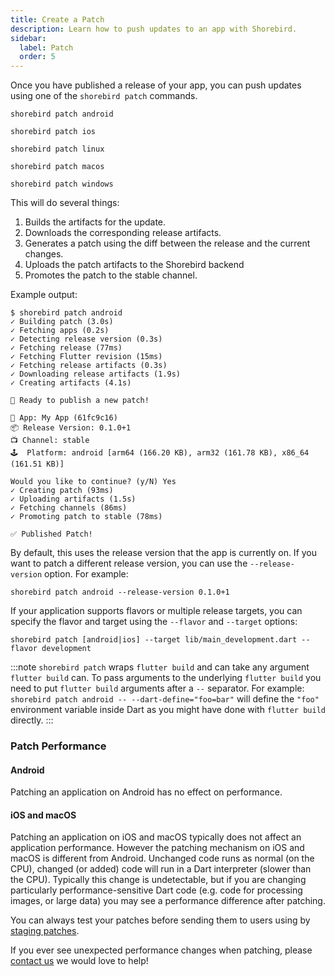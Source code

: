 ```yaml
---
title: Create a Patch
description: Learn how to push updates to an app with Shorebird.
sidebar:
  label: Patch
  order: 5
---
```



Once you have published a release of your app, you can push updates using one of
the `shorebird patch` commands.

<Tabs>
  <TabItem value="patch-command-android" label="Android">

```
shorebird patch android
```

</TabItem>

<TabItem value="patch-command-ios" label="iOS">

```
shorebird patch ios
```

</TabItem>

<TabItem value="patch-command-linux" label="Linux">

```
shorebird patch linux
```

</TabItem>

<TabItem value="patch-command-macos" label="macOS">

```
shorebird patch macos
```

</TabItem>

<TabItem value="patch-command-windows" label="Windows">

```
shorebird patch windows
```

</TabItem>
</Tabs>

This will do several things:

1. Builds the artifacts for the update.
1. Downloads the corresponding release artifacts.
1. Generates a patch using the diff between the release and the current changes.
1. Uploads the patch artifacts to the Shorebird backend
1. Promotes the patch to the stable channel.

Example output:

```
$ shorebird patch android
✓ Building patch (3.0s)
✓ Fetching apps (0.2s)
✓ Detecting release version (0.3s)
✓ Fetching release (77ms)
✓ Fetching Flutter revision (15ms)
✓ Fetching release artifacts (0.3s)
✓ Downloading release artifacts (1.9s)
✓ Creating artifacts (4.1s)

🚀 Ready to publish a new patch!

📱 App: My App (61fc9c16)
📦 Release Version: 0.1.0+1
📺 Channel: stable
🕹️  Platform: android [arm64 (166.20 KB), arm32 (161.78 KB), x86_64 (161.51 KB)]

Would you like to continue? (y/N) Yes
✓ Creating patch (93ms)
✓ Uploading artifacts (1.5s)
✓ Fetching channels (86ms)
✓ Promoting patch to stable (78ms)

✅ Published Patch!
```

By default, this uses the release version that the app is currently on. If you
want to patch a different release version, you can use the `--release-version`
option. For example:

```
shorebird patch android --release-version 0.1.0+1
```

If your application supports flavors or multiple release targets, you can
specify the flavor and target using the `--flavor` and `--target` options:

```
shorebird patch [android|ios] --target lib/main_development.dart --flavor development
```

:::note `shorebird patch` wraps `flutter build` and can take any argument
`flutter build` can. To pass arguments to the underlying `flutter build` you
need to put `flutter build` arguments after a `--` separator. For example:
`shorebird patch android -- --dart-define="foo=bar"` will define the `"foo"`
environment variable inside Dart as you might have done with `flutter build`
directly. :::

### Patch Performance

#### Android

Patching an application on Android has no effect on performance.

#### iOS and macOS

Patching an application on iOS and macOS typically does not affect an
application performance. However the patching mechanism on iOS and macOS is
different from Android. Unchanged code runs as normal (on the CPU), changed (or
added) code will run in a Dart interpreter (slower than the CPU). Typically this
change is undetectable, but if you are changing particularly
performance-sensitive Dart code (e.g. code for processing images, or large data)
you may see a performance difference after patching.

You can always test your patches before sending them to users using by
[staging patches](/code-push/guides/staging-patches).

If you ever see unexpected performance changes when patching, please
[contact us](mailto:contact@shorebird.dev) we would love to help!
